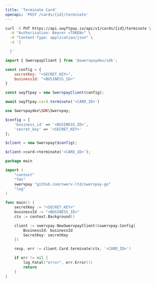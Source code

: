```yaml
---
title: 'Terminate Card'
openapi: 'POST /cards/{id}/terminate'
---
```


<RequestExample>

```bash cURL
curl -X PUT https://api.swyftpay.io/api/v1/cards/{id}/terminate \
  -H "Authorization: Bearer <TOKEN>" \
  -H "Content-Type: application/json" \
  -d '{

  }'
```

```javascript Node.js
import { SwervpayClient } from '@swervpaydev/sdk';

const config = {
    secretKey: "<SECRET_KEY>",
    businessId: "<BUSINESS_ID>"
}

const swyftpay = new SwervpayClient(config);

await swyftpay.card.terminate('<CARD_ID>')
```

```php PHP
use Swervpaydev\SDK\Swervpay;

$config = [
	'business_id' => '<BUSINESS_ID>',
	'secret_key' => '<SECRET_KEY>'
];

$client = new Swervpay($config);

$client->card->terminate('<CARD_ID>');
```


```go Go
package main

import (
	"context"
	"fmt"
	swervpay "github.com/swerv-ltd/swervpay-go"
	"log"
)

func main() {
	secretKey := "<SECRET_KEY>"
    businessId := "<BUSINESS_ID>"
	ctx := context.Background()

	client := swervpay.NewSwervpayClient(&swervpay.Config{
        BusinessId: businessId
        SecretKey: secretKey
    })

	resp, err := client.Card.terminate(ctx, '<CARD_ID>')

	if err != nil {
		log.Fatal("error", err.Error())
		return
	}
}
```

</RequestExample>


